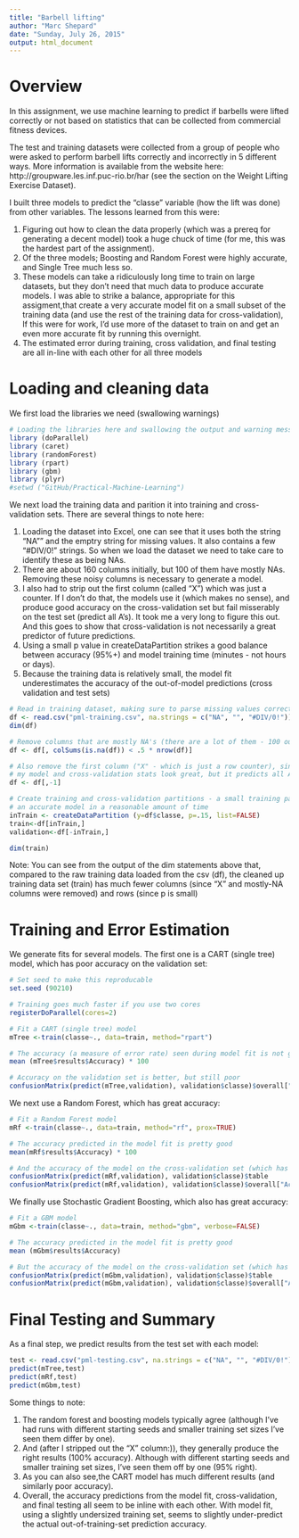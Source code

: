 ```yaml
---
title: "Barbell lifting"
author: "Marc Shepard"
date: "Sunday, July 26, 2015"
output: html_document
---
```


# Overview
In this assignment, we use machine learning to predict if barbells were lifted correctly or not based on statistics that can be collected from commercial fitness devices.

The test and training datasets were collected from a group of people who were asked to perform barbell lifts correctly and incorrectly in 5 different ways. More information is available from the website here: http://groupware.les.inf.puc-rio.br/har (see the section on the Weight Lifting Exercise Dataset).

I built three models to predict the "classe" variable (how the lift was done) from other variables. The lessons learned from this were:

1. Figuring out how to clean the data properly (which was a prereq for generating a decent model) took a huge chuck of time (for me, this was the hardest part of the assignment).
2. Of the three models; Boosting and Random Forest were highly accurate, and Single Tree much less so.
3. These models can take a ridiculously long time to train on large datasets, but they don't need that much data to produce accurate models. I was able to strike a balance, appropriate for this assigment,that create a very accurate model fit on a small subset of the training data (and use the rest of the training data for cross-validation), If this were for work, I'd use more of the dataset to train on and get an even more accurate fit by running this overnight. 
4. The estimated error during training, cross validation, and final testing are all in-line with each other for all three models

# Loading and cleaning data
We first load the libraries we need (swallowing warnings)
```r
# Loading the libraries here and swallowing the output and warning messages
library (doParallel)
library (caret)
library (randomForest)
library (rpart)
library (gbm)
library (plyr)
#setwd ("GitHub/Practical-Machine-Learning")
```


We next load the training data and parition it into training and cross-validation sets. There are several things to note here:

1. Loading the dataset into Excel, one can see that it uses both the string "NA"" and the emptry string for missing values. It also contains a few "#DIV/0!" strings. So when we load the dataset we need to take care to identify these as being NAs.
2. There are about 160 columns initially, but 100 of them have mostly NAs. Removing these noisy columns is necessary to generate a model.
3. I also had to strip out the first column (called "X") which was just a counter. If I don't do that, the models use it (which makes no sense), and produce good accuracy on the cross-validation set but fail misserably on the test set (predict all A's). It took me a very long to figure this out. And this goes to show that cross-validation is not necessarily a great predictor of future predictions.
4. Using a small p value in createDataPartition strikes a good balance between accuracy (95%+) and model training time (minutes - not hours or days).
5. Because the training data is relatively small, the model fit underestimates the accuracy of the out-of-model predictions (cross validation and test sets)
```r
# Read in training dataset, making sure to parse missing values correctly
df <- read.csv("pml-training.csv", na.strings = c("NA", "", "#DIV/0!"))
dim(df)

# Remove columns that are mostly NA's (there are a lot of them - 100 out of 160)
df <- df[, colSums(is.na(df)) < .5 * nrow(df)]

# Also remove the first column ("X" - which is just a row counter), since if I leave X in then
# my model and cross-validation stats look great, but it predicts all A's on the test set
df <- df[,-1]

# Create training and cross-validation partitions - a small training partition generates
# an accurate model in a reasonable amount of time
inTrain <- createDataPartition (y=df$classe, p=.15, list=FALSE)
train<-df[inTrain,]
validation<-df[-inTrain,]

dim(train)
```
Note: You can see from the output of the dim statements above that, compared to the raw training data loaded from the csv (df), the cleaned up training data set (train) has much fewer columns (since "X" and mostly-NA columns were removed) and rows (since p is small)

# Training and Error Estimation
We generate fits for several models. The first one is a CART (single tree) model, which has poor accuracy on the validation set:
```r
# Set seed to make this reproducable
set.seed (90210)

# Training goes much faster if you use two cores
registerDoParallel(cores=2)

# Fit a CART (single tree) model
mTree <-train(classe~., data=train, method="rpart")

# The accuracy (a measure of error rate) seen during model fit is not good
mean (mTree$results$Accuracy) * 100

# Accuracy on the validation set is better, but still poor
confusionMatrix(predict(mTree,validation), validation$classe)$overall["Accuracy"] * 100
```

We next use a Random Forest, which has great accuracy:
```r
# Fit a Random Forest model
mRf <-train(classe~., data=train, method="rf", prox=TRUE)

# The accuracy predicted in the model fit is pretty good
mean(mRf$results$Accuracy) * 100

# And the accuracy of the model on the cross-validation set (which has been unused during training, so should be a good proxy for future predictions) is great:
confusionMatrix(predict(mRf,validation), validation$classe)$table
confusionMatrix(predict(mRf,validation), validation$classe)$overall["Accuracy"] * 100
```

We finally use Stochastic Gradient Boosting, which also has great accuracy:
```r
# Fit a GBM model
mGbm <-train(classe~., data=train, method="gbm", verbose=FALSE)

# The accuracy predicted in the model fit is pretty good
mean (mGbm$results$Accuracy)

# But the accuracy of the model on the cross-validation set (which has been unused during training, so should be a good proxy for future predictions) is great:
confusionMatrix(predict(mGbm,validation), validation$classe)$table
confusionMatrix(predict(mGbm,validation), validation$classe)$overall["Accuracy"] * 100
```

# Final Testing and Summary
As a final step, we predict results from the test set with each model:
```r
test <- read.csv("pml-testing.csv", na.strings = c("NA", "", "#DIV/0!"))
predict(mTree,test)
predict(mRf,test)
predict(mGbm,test)
```
Some things to note:

1. The random forest and boosting models typically agree (although I've had runs with different starting seeds and smaller training set sizes I've seen them differ by one).
2. And (after I stripped out the "X" column:)), they generally produce the right results (100% accuracy). Although with different starting seeds and smaller training set sizes, I've seen them off by one (95% right).
3. As you can also see,the CART model has much different results (and similarly poor accuracy).
4. Overall, the accuracy predictions from the model fit, cross-validation, and final testing all seem to be inline with each other. With model fit, using a slightly undersized training set, seems to slightly under-predict the actual out-of-training-set prediction accuracy.
